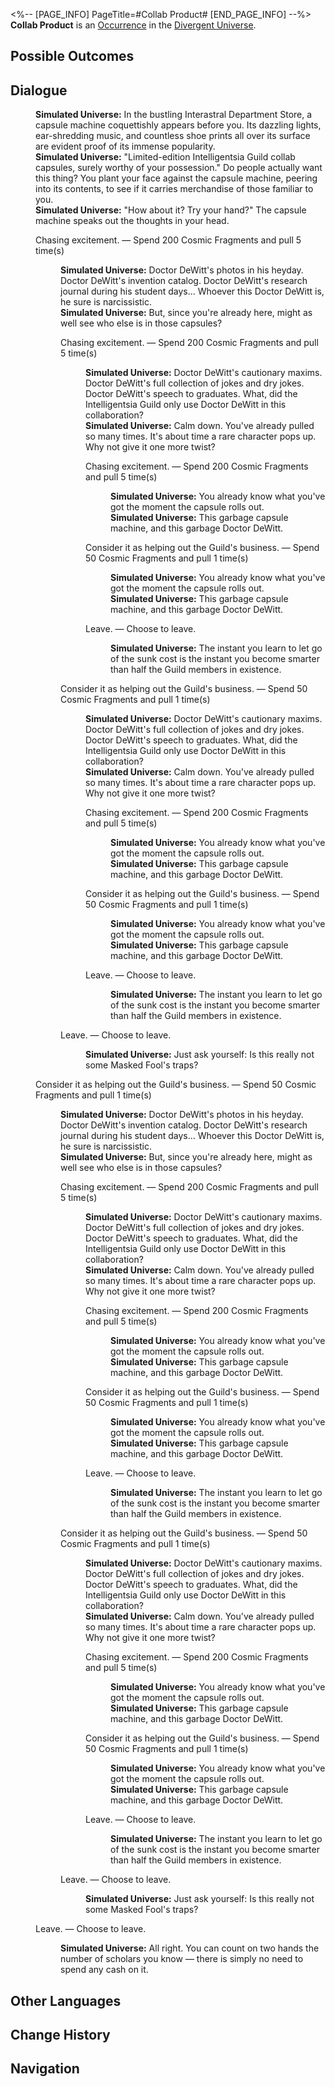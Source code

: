 <%-- [PAGE_INFO]
PageTitle=#Collab Product#
[END_PAGE_INFO] --%>
{{Stub}}
{{Simulated Universe Event Infobox
|id            = 23601
|title         = 
|image         = Occurrence Inorganic Lifeform.png
|domains_su    = 
|domains_swarm = 
|domains_gng   = 
|domains_du    = Unknown
|domains_und   = 
|requirements  = 
|prev          = 
|next          = 
|characters    = 
|factions      = 
|order         = 
|order_du      = 115
}}
'''Collab Product''' is an [[Divergent Universe/Occurrence|Occurrence]] in the [[Divergent Universe]].

==Possible Outcomes==
{{Possible Outcomes
|choice_1 = Chasing excitement.
|result_1 = Spend 200 Cosmic Fragments and pull 5 time(s)

|choice_2 = Consider it as helping out the Guild's business.
|result_2 = Spend 50 Cosmic Fragments and pull 1 time(s)

|choice_3 = Leave.
|result_3 = Choose to leave.

}}
<!--
==Gameplay Notes==
* 
-->
==Dialogue==
{{Dialogue Start}}
:'''Simulated Universe:''' In the bustling Interastral Department Store, a capsule machine coquettishly appears before you. Its dazzling lights, ear-shredding music, and countless shoe prints all over its surface are evident proof of its immense popularity.
:'''Simulated Universe:''' "Limited-edition Intelligentsia Guild collab capsules, surely worthy of your possession." Do people actually want this thing? You plant your face against the capsule machine, peering into its contents, to see if it carries merchandise of those familiar to you.
:'''Simulated Universe:''' "How about it? Try your hand?" The capsule machine speaks out the thoughts in your head.
:{{DIcon|Star}} Chasing excitement. &mdash; Spend 200 Cosmic Fragments and pull 5 time(s)
::'''Simulated Universe:''' Doctor DeWitt's photos in his heyday. Doctor DeWitt's invention catalog. Doctor DeWitt's research journal during his student days... Whoever this Doctor DeWitt is, he sure is narcissistic.
::'''Simulated Universe:''' But, since you're already here, might as well see who else is in those capsules?
::{{DIcon|Star}} Chasing excitement. &mdash; Spend 200 Cosmic Fragments and pull 5 time(s)
:::'''Simulated Universe:''' Doctor DeWitt's cautionary maxims. Doctor DeWitt's full collection of jokes and dry jokes. Doctor DeWitt's speech to graduates. What, did the Intelligentsia Guild only use Doctor DeWitt in this collaboration?
:::'''Simulated Universe:''' Calm down. You've already pulled so many times. It's about time a rare character pops up. Why not give it one more twist?
:::{{DIcon|Star}} Chasing excitement. &mdash; Spend 200 Cosmic Fragments and pull 5 time(s)
::::'''Simulated Universe:''' You already know what you've got the moment the capsule rolls out.
::::'''Simulated Universe:''' This garbage capsule machine, and this garbage Doctor DeWitt.
:::{{DIcon|Star}} Consider it as helping out the Guild's business. &mdash; Spend 50 Cosmic Fragments and pull 1 time(s)
::::'''Simulated Universe:''' You already know what you've got the moment the capsule rolls out.
::::'''Simulated Universe:''' This garbage capsule machine, and this garbage Doctor DeWitt.
:::{{DIcon|Star}} Leave. &mdash; Choose to leave.
::::'''Simulated Universe:''' The instant you learn to let go of the sunk cost is the instant you become smarter than half the Guild members in existence.
::{{DIcon|Star}} Consider it as helping out the Guild's business. &mdash; Spend 50 Cosmic Fragments and pull 1 time(s)
:::'''Simulated Universe:''' Doctor DeWitt's cautionary maxims. Doctor DeWitt's full collection of jokes and dry jokes. Doctor DeWitt's speech to graduates. What, did the Intelligentsia Guild only use Doctor DeWitt in this collaboration?
:::'''Simulated Universe:''' Calm down. You've already pulled so many times. It's about time a rare character pops up. Why not give it one more twist?
:::{{DIcon|Star}} Chasing excitement. &mdash; Spend 200 Cosmic Fragments and pull 5 time(s)
::::'''Simulated Universe:''' You already know what you've got the moment the capsule rolls out.
::::'''Simulated Universe:''' This garbage capsule machine, and this garbage Doctor DeWitt.
:::{{DIcon|Star}} Consider it as helping out the Guild's business. &mdash; Spend 50 Cosmic Fragments and pull 1 time(s)
::::'''Simulated Universe:''' You already know what you've got the moment the capsule rolls out.
::::'''Simulated Universe:''' This garbage capsule machine, and this garbage Doctor DeWitt.
:::{{DIcon|Star}} Leave. &mdash; Choose to leave.
::::'''Simulated Universe:''' The instant you learn to let go of the sunk cost is the instant you become smarter than half the Guild members in existence.
::{{DIcon|Star}} Leave. &mdash; Choose to leave.
:::'''Simulated Universe:''' Just ask yourself: Is this really not some Masked Fool's traps?
:{{DIcon|Star}} Consider it as helping out the Guild's business. &mdash; Spend 50 Cosmic Fragments and pull 1 time(s)
::'''Simulated Universe:''' Doctor DeWitt's photos in his heyday. Doctor DeWitt's invention catalog. Doctor DeWitt's research journal during his student days... Whoever this Doctor DeWitt is, he sure is narcissistic.
::'''Simulated Universe:''' But, since you're already here, might as well see who else is in those capsules?
::{{DIcon|Star}} Chasing excitement. &mdash; Spend 200 Cosmic Fragments and pull 5 time(s)
:::'''Simulated Universe:''' Doctor DeWitt's cautionary maxims. Doctor DeWitt's full collection of jokes and dry jokes. Doctor DeWitt's speech to graduates. What, did the Intelligentsia Guild only use Doctor DeWitt in this collaboration?
:::'''Simulated Universe:''' Calm down. You've already pulled so many times. It's about time a rare character pops up. Why not give it one more twist?
:::{{DIcon|Star}} Chasing excitement. &mdash; Spend 200 Cosmic Fragments and pull 5 time(s)
::::'''Simulated Universe:''' You already know what you've got the moment the capsule rolls out.
::::'''Simulated Universe:''' This garbage capsule machine, and this garbage Doctor DeWitt.
:::{{DIcon|Star}} Consider it as helping out the Guild's business. &mdash; Spend 50 Cosmic Fragments and pull 1 time(s)
::::'''Simulated Universe:''' You already know what you've got the moment the capsule rolls out.
::::'''Simulated Universe:''' This garbage capsule machine, and this garbage Doctor DeWitt.
:::{{DIcon|Star}} Leave. &mdash; Choose to leave.
::::'''Simulated Universe:''' The instant you learn to let go of the sunk cost is the instant you become smarter than half the Guild members in existence.
::{{DIcon|Star}} Consider it as helping out the Guild's business. &mdash; Spend 50 Cosmic Fragments and pull 1 time(s)
:::'''Simulated Universe:''' Doctor DeWitt's cautionary maxims. Doctor DeWitt's full collection of jokes and dry jokes. Doctor DeWitt's speech to graduates. What, did the Intelligentsia Guild only use Doctor DeWitt in this collaboration?
:::'''Simulated Universe:''' Calm down. You've already pulled so many times. It's about time a rare character pops up. Why not give it one more twist?
:::{{DIcon|Star}} Chasing excitement. &mdash; Spend 200 Cosmic Fragments and pull 5 time(s)
::::'''Simulated Universe:''' You already know what you've got the moment the capsule rolls out.
::::'''Simulated Universe:''' This garbage capsule machine, and this garbage Doctor DeWitt.
:::{{DIcon|Star}} Consider it as helping out the Guild's business. &mdash; Spend 50 Cosmic Fragments and pull 1 time(s)
::::'''Simulated Universe:''' You already know what you've got the moment the capsule rolls out.
::::'''Simulated Universe:''' This garbage capsule machine, and this garbage Doctor DeWitt.
:::{{DIcon|Star}} Leave. &mdash; Choose to leave.
::::'''Simulated Universe:''' The instant you learn to let go of the sunk cost is the instant you become smarter than half the Guild members in existence.
::{{DIcon|Star}} Leave. &mdash; Choose to leave.
:::'''Simulated Universe:''' Just ask yourself: Is this really not some Masked Fool's traps?
:{{DIcon|Star}} Leave. &mdash; Choose to leave.
::'''Simulated Universe:''' All right. You can count on two hands the number of scholars you know &mdash; there is simply no need to spend any cash on it.
{{Dialogue End}}

==Other Languages==
{{Other Languages
|en   = Collab Product
|zhs  = 联名产品
|zht  = 聯名產品
|ja   = コラボ{{Rubi|商品|しょうひん}}
|ko   = 콜라보 제품
|es   = Producto de colaboración
|fr   = Produit de collaboration
|ru   = Коллаборация
|th   = ผลิตภัณฑ์คอลแลป
|vi   = Sản Phẩm Hợp Tác
|de   = Kollaborationsprodukt
|id   = Produk Kolaborasi
|pt   = Produto de Colaboração
}}

==Change History==
{{Change History|2.5}}

==Navigation==
{{Occurrence Navbox}}